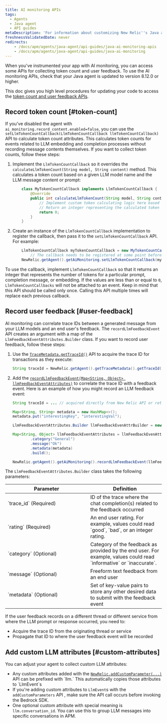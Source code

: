 ```yaml
---
title: AI monitoring APIs
tags:
  - Agents
  - Java agent
  - API guides
metaDescription: 'For information about customizing New Relic''s Java agent for AI monitoring.'
freshnessValidatedDate: never
redirects:
    - /docs/apm/agents/java-agent/api-guides/java-ai-monitoring-apis
    - /docs/apm/agents/java-agent/api-guides/java-ai-monitoring
---
```


When you've instrumented your app with AI monitoring, you can access some APIs for collecting token count and user feedback. To use the AI monitoring APIs, check that your Java agent is updated to version 8.12.0 or higher.

This doc gives you high level procedures for updating your code to access the [token count and user feedback APIs](https://newrelic.github.io/java-agent-api/javadoc/com/newrelic/api/agent/AiMonitoring.html#recordLlmFeedbackEvent). 

## Record token count [#token-count]

If you've disabled the agent with `ai_monitoring.record_content.enabled=false`, you can use the `setLlmTokenCountCallback(LlmTokenCountCallback llmTokenCountCallback)` API to calculate token count attributes. This calculates token counts for events related to LLM embedding and completion processes without recording message contents themselves. If you want to collect token counts, follow these steps: 

1. Implement the `LlmTokenCountCallback` so it overrides the `calculateLlmTokenCount(String model, String content)` method. This calculates a token count based on a given LLM model name and the LLM message content or prompt: 

    ```java
        class MyTokenCountCallback implements LlmTokenCountCallback {
            @Override
            public int calculateLlmTokenCount(String model, String content) {
                // Implement custom token calculating logic here based on the LLM model and content.
                // Return an integer representing the calculated token count.
                return 0;
            }
        }
    ```
1.  Create an instance of the `LlmTokenCountCallback` implementation to register the callback, then pass it to the `setLlmTokenCountCallback` API. For example: 

    ```java
        LlmTokenCountCallback myTokenCountCallback = new MyTokenCountCallback();
            // The callback needs to be registered at some point before invoking the LLM model
        NewRelic.getAgent().getAiMonitoring.setLlmTokenCountCallback(myTokenCountCallback);
    ```

To use the callback, implement `LlmTokenCountCallback` so that it returns an integer that represents the number of tokens for a particular prompt, completion message, or embedding. If the values are less than or equal to `0`, `LlmTokenCountCallbacks` will not be attached to an event. Keep in mind that this API should be called only once. Calling this API multiple times will replace each previous callback. 

## Record user feedback [#user-feedback]

AI monitoring can correlate trace IDs between a generated message from your LLM models and an end user's feedback. The `recordLlmFeedbackEvent` API creates an argument with a map of the `LlmFeedbackEventAttributes.Builder` class. If you want to record user feedback, follow these steps:

1. Use the [`TraceMetadata.getTraceId()`](https://newrelic.github.io/java-agent-api/javadoc/com/newrelic/api/agent/TraceMetadata.html#getTraceId) API to acquire the trace ID for transactions as they execute:

    ```java
    String traceId = NewRelic.getAgent().getTraceMetadata().getTraceId();
    ```

1. Add the [`recordLlmFeedbackEvent(Map<String, Object> llmFeedbackEventAttributes)`](https://newrelic.github.io/java-agent-api/javadoc/com/newrelic/api/agent/AiMonitoring.html#recordLlmFeedbackEvent) to correlate the trace ID with a feedback event. Here is an example of how you might record an LLM feedback event:

    ```java
    String traceId = ... // acquired directly from New Relic API or retrieved from some propagation mechanism

    Map<String, String> metadata = new HashMap<>();
    metadata.put("interestingKey", "interestingVal");

    LlmFeedbackEventAttributes.Builder llmFeedbackEvenAttrBuilder = new LlmFeedbackEventAttributes.Builder(traceId, ratingString);

    Map<String, Object> llmFeedbackEventAttributes = llmFeedbackEvenAttrBuilder
            .category("General")
            .message("Ok")
            .metadata(metadata)
            .build();

    NewRelic.getAgent().getAiMonitoring().recordLlmFeedbackEvent(llmFeedbackEventAttributes);
    ```

The `LlmFeedbackEventAttributes.Builder` class takes the following parameters:

<table>
    <thead>
        <tr>
            <th style="width:250px">
                Parameter
            </th>
            <th>
                Definition
            </th>
        </tr>
    </thead>
    <tbody>
        <tr>
            <td>
                `trace_id` (Required)
            </td>
            <td>
                ID of the trace where the chat completion(s) related to the feedback occurred
            </td>
        </tr>
        <tr>
            <td>
                `rating` (Required)
            </td>
            <td>
                An end user rating. For example, values could read `good`, `bad`, or an integer rating.
            </td>
        </tr>
        <tr>
            <td>
                `category` (Optional)
            </td>
            <td>
                Category of the feedback as provided by the end user. For example, values could read `informative` or `inaccurate`.
            </td>
        </tr>
        <tr>
            <td>
                `message` (Optional)
            </td>
            <td>
                Freeform text feedback from an end user
            </td>
        </tr>
        <tr>
            <td>
                `metadata` (Optional)
            </td>
            <td>
                Set of key-value pairs to store any other desired data to submit with the feedback event
            </td>
        </tr>
    </tbody>
</table>

If the user feedback records on a different thread or different service from where the LLM prompt or response occurred, you need to:

* Acquire the trace ID from the originating thread or service
* Propagate that ID to where the user feedback event will be recorded

## Add custom LLM attributes [#custom-attributes]

You can adjust your agent to collect custom LLM attributes:

* Any custom attributes added with the [`NewRelic.addCustomParameter(...)`](https://newrelic.github.io/java-agent-api/javadoc/com/newrelic/api/agent/NewRelic.html#addCustomParameter(java.lang.String,boolean)) API can be prefixed with `llm.` This automatically copies those attributes to `LlmEvent`s
* If you're adding custom attributes to `LlmEvent`s with the `addCustomParameters` API , make sure the API call occurs before invoking the Bedrock SDK.
* One optional custom attribute with special meaning is `llm.conversation_id`. You can use this to group LLM messages into specific conversations in APM.